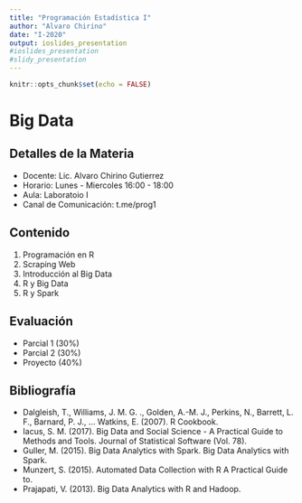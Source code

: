 ```yaml
---
title: "Programación Estadística I"
author: "Alvaro Chirino"
date: "I-2020"
output: ioslides_presentation
#ioslides_presentation
#slidy_presentation
---
```


```r
knitr::opts_chunk$set(echo = FALSE)
```

# Big Data

## Detalles de la Materia

* Docente: Lic. Alvaro Chirino Gutierrez
* Horario: Lunes - Miercoles 16:00 - 18:00
* Aula: Laboratoio I
* Canal de Comunicación: t.me/prog1

## Contenido

1. Programación en R
2. Scraping Web
3. Introducción al Big Data
4. R y Big Data
5. R y Spark 

## Evaluación

* Parcial 1 (30\%)
* Parcial 2 (30\%)
* Proyecto (40\%)

## Bibliografía

* Dalgleish, T., Williams, J. M. G. ., Golden, A.-M. J., Perkins, N., Barrett, L. F., Barnard, P. J., … Watkins, E. (2007). R Cookbook. 
* Iacus, S. M. (2017). Big Data and Social Science - A Practical Guide to Methods and Tools. Journal of Statistical Software (Vol. 78). 
* Guller, M. (2015). Big Data Analytics with Spark. Big Data Analytics with Spark. 
* Munzert, S. (2015). Automated Data Collection with R A Practical Guide to.
* Prajapati, V. (2013). Big Data Analytics with R and Hadoop.


